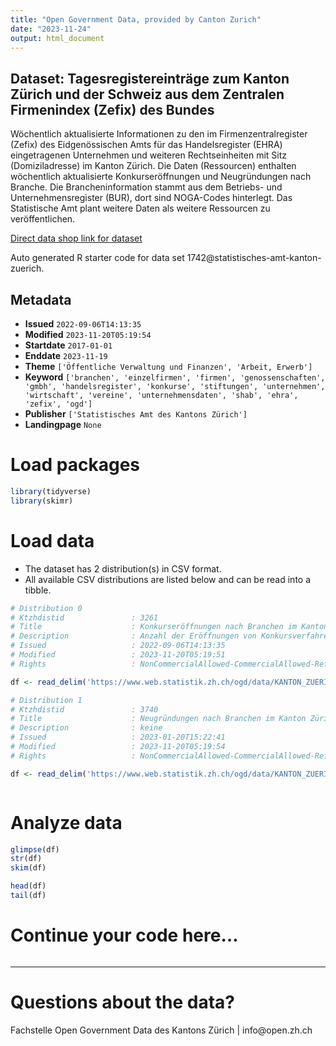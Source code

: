 ```yaml
---
title: "Open Government Data, provided by Canton Zurich"
date: "2023-11-24"
output: html_document
---
```


## Dataset: Tagesregistereinträge zum Kanton Zürich und der Schweiz aus dem Zentralen Firmenindex (Zefix) des Bundes

Wöchentlich aktualisierte Informationen zu den im Firmenzentralregister (Zefix) des Eidgenössischen Amts für das Handelsregister (EHRA) eingetragenen Unternehmen und weiteren Rechtseinheiten mit Sitz (Domiziladresse) im Kanton Zürich. Die Daten (Ressourcen) enthalten wöchentlich aktualisierte Konkurseröffnungen und Neugründungen nach Branche. Die Brancheninformation stammt aus dem Betriebs- und Unternehmensregister (BUR), dort sind NOGA-Codes hinterlegt. Das Statistische Amt plant weitere Daten als weitere Ressourcen zu veröffentlichen.

[Direct data shop link for dataset](https://www.zh.ch/de/politik-staat/statistik-daten/datenkatalog.html#/datasets/1742@statistisches-amt-kanton-zuerich)

Auto generated R starter code for data set 1742@statistisches-amt-kanton-zuerich.

## Metadata

- **Issued** `2022-09-06T14:13:35`
- **Modified** `2023-11-20T05:19:54`
- **Startdate** `2017-01-01`
- **Enddate** `2023-11-19`
- **Theme** `['Öffentliche Verwaltung und Finanzen', 'Arbeit, Erwerb']`
- **Keyword** `['branchen', 'einzelfirmen', 'firmen', 'genossenschaften', 'gmbh', 'handelsregister', 'konkurse', 'stiftungen', 'unternehmen', 'wirtschaft', 'vereine', 'unternehmensdaten', 'shab', 'ehra', 'zefix', 'ogd']`
- **Publisher** `['Statistisches Amt des Kantons Zürich']`
- **Landingpage** `None`


# Load packages

```r

library(tidyverse)
library(skimr)

```

# Load data

-   The dataset has 2 distribution(s) in CSV format.
-   All available CSV distributions are listed below and can be read into a tibble.

```r

# Distribution 0
# Ktzhdistid               : 3261
# Title                    : Konkurseröffnungen nach Branchen im Kanton Zürich und der Schweiz insgesamt, wöchentlich aktualisiert
# Description              : Anzahl der Eröffnungen von Konkursverfahren gegen Unternehmen und weitere Rechtseinheiten, wie sie im Zentralen Firmenindex (Zefix) mit Mutationstyp "KE Auflösung inf. Konkurs" ausgewiesenen sind. Die Meldungen werden mit den Branchenklassifikationen gemäss der Allgemeinen Systematik der Wirtschaftszweige (NOGA) angereichert und nach Branchen-Abschnitten (Grossbuchstaben) aggregiert. Aufgrund von Unterschieden bei der Datenerhebung kann es zu Abweichungen von anderen Auswertungen (zB. von kantonalen Handelsregisterämtern) kommen. Variabeln: 'br_abschnitt_red' = Auswahl von Branchen-Abschnitten (Grossbuchstaben) gemäss der Allgemeinen Systematik der Wirtschaftszweige (NOGA); 'location' = Kantonskürzel oder 'CH' für die Schweiz insgesamt; 'date' = Datum der Publikation im Schweizerischen Handelsamtsblatt (SHAB), die im Normalfall einige Tage nach der Publikation durch die kantonalen Ämter erfolgt; 'value' = Anzahl erstmaliger Konkursverfahrenseröffnungen per SHAB-Publikationsdatum; 'cumsum_diff' = Differenz der Anzahl Konkursverfahrenseröffnungen am SHAB-Publikationsdatum verglichen mit dem Durchschnitt Konkurseröffnungen der Vergleichsperiode 2017 bis 2019.
# Issued                   : 2022-09-06T14:13:35
# Modified                 : 2023-11-20T05:19:51
# Rights                   : NonCommercialAllowed-CommercialAllowed-ReferenceRequired

df <- read_delim('https://www.web.statistik.zh.ch/ogd/data/KANTON_ZUERICH_ZEFIX_Konkurse.csv')

# Distribution 1
# Ktzhdistid               : 3740
# Title                    : Neugründungen nach Branchen im Kanton Zürich und der Schweiz insgesamt, wöchentlich aktualisiert
# Description              : keine
# Issued                   : 2023-01-20T15:22:41
# Modified                 : 2023-11-20T05:19:54
# Rights                   : NonCommercialAllowed-CommercialAllowed-ReferenceRequired

df <- read_delim('https://www.web.statistik.zh.ch/ogd/data/KANTON_ZUERICH_ZEFIX_Neugruendungen.csv')



```

# Analyze data

```r

glimpse(df)
str(df)
skim(df)

head(df)
tail(df)

```

# Continue your code here...

```r

```

------------------------------------------------------------------------

# Questions about the data?

Fachstelle Open Government Data des Kantons Zürich | info@open.zh.ch
